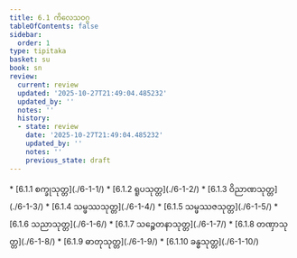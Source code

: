 ```yaml
---
title: 6.1 ကိလေသဝဂ္ဂ
tableOfContents: false
sidebar:
  order: 1
type: tipitaka
basket: su
book: sn
review:
  current: review
  updated: '2025-10-27T21:49:04.485232'
  updated_by: ''
  notes: ''
  history:
  - state: review
    date: '2025-10-27T21:49:04.485232'
    updated_by: ''
    notes: ''
    previous_state: draft
---
```



<ReviewStatus review={frontmatter.review} showDetails={true} />

<HypothesisAnnotation frontmatter={frontmatter} />

<DynamicBreadcrumb />



<TableOfContents book="sn" section="6.1">
* [6.1.1 စက္ခုသုတ္တ](./6-1-1/)
* [6.1.2 ရူပသုတ္တ](./6-1-2/)
* [6.1.3 ဝိညာဏသုတ္တ](./6-1-3/)
* [6.1.4 သမ္ဖဿသုတ္တ](./6-1-4/)
* [6.1.5 သမ္ဖဿဇသုတ္တ](./6-1-5/)
* [6.1.6 သညာသုတ္တ](./6-1-6/)
* [6.1.7 သဉ္စေတနာသုတ္တ](./6-1-7/)
* [6.1.8 တဏှာသုတ္တ](./6-1-8/)
* [6.1.9 ဓာတုသုတ္တ](./6-1-9/)
* [6.1.10 ခန္ဓသုတ္တ](./6-1-10/)
</TableOfContents>